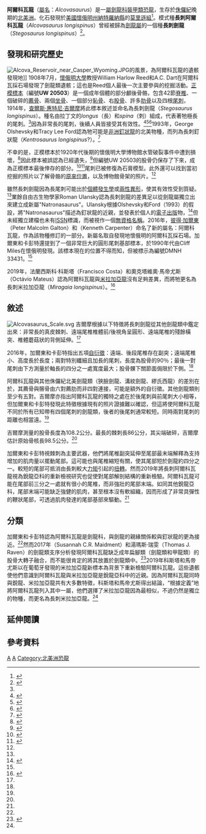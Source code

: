 {{Automatic Taxobox
| taxon = Alcovasaurus
| fossil_range = [[侏儸紀|侏儸紀]]晚期,{{Fossil_range|150}}
| image = Alcovasaurus longispinus Skeletal.png
| image_width = 250px
| image_caption = 已知的骨骼與身體輪廓描繪
| authority = Galton & Carpenter, 2016
| type_species = '''長刺阿爾科瓦龍<br>''Alcovasaurus longispinus'''''
| type_species_authority = (Gilmore, 1914)
| synonyms =
*'''長刺[[劍龍|劍龍]]''' ''Stegosaurus longispinus''<br><small>Gilmore, 1914</small>
*"Natronasaurus"（[[無資格名稱|無資格名稱]]）<br><small>Ulansky, 2014</small>
}}

'''阿爾科瓦龍'''（[[學名|屬名]]：''Alcovasaurus''）是一[[屬|屬]][[劍龍科|劍龍科]][[裝甲類|裝甲類]][[恐龍|恐龍]]，生存於[[侏儸紀|侏儸紀]]晚期的[[北美洲|北美洲]]。化石發現於[[美國|美國]][[懷俄明州|懷俄明州]][[納特羅納縣_(懷俄明州)|納特羅納縣]]的[[莫里遜組|莫里遜組]]<ref name="Galton et al 2016">{{Cite journal|title=The plated dinosaur Stegosaurus longispinus Gilmore, 1914 (Dinosauria: Ornithischia; Upper Jurassic, western USA), type species of Alcovasaurus n. gen.|url=http://www.schweizerbart.de/papers/njgpa/detail/279/85481/The_plated_dinosaur_Stegosaurus_longispinus_Gilmor?af=crossref|last=Galton|first=Peter M.|last2=Carpenter|first2=Kenneth|date=2016-02-17|journal=Neues Jahrbuch für Geologie und Paläontologie - Abhandlungen|issue=2|doi=10.1127/njgpa/2016/0551|volume=279|pages=185–208|language=en|issn=0077-7749}}</ref>。模式種'''長刺阿爾科瓦龍'''（''Alcovasaurus longispinus''）曾經被歸為[[劍龍屬|劍龍屬]]的一個種'''長刺劍龍'''（''Stegosaurus longispinus''）<ref name="Gilmore1914">{{cite journal|title=Osteology of the armoured Dinosauria in the United States National Museum, with special reference to the genus Stegosaurus|url=https://archive.org/details/osteologyofarmor00gilm|last=Gilmore|first=C.W.|date=1914|journal=United States National Museum Bulletin|volume=89|pages=1–143}}</ref>。

==發現和研究歷史==
[[File:Alcova_Reservoir_near_Casper_Wyoming.JPG|thumb]]{{Link-en|阿尔科瓦 (怀俄明州)|Alcova, Wyoming|阿爾科瓦}}的風景，為阿爾科瓦龍的遺骸發現地]]
1908年7月，[[懷俄明大學|懷俄明大學]]教授William Harlow Reed和A.C. Dart在阿爾科瓦採石場發現了劍龍類遺骸；這也是Reed個人最後一次主要參與的挖掘活動。[[正模標本|正模標本]]（編號'''UW 20503'''）是一個成年個體的部分顱後骨骼，包含42節[[脊椎|脊椎]]、一個破碎的[[薦骨|薦骨]]、兩個[[坐骨|坐骨]]、一個部分[[恥骨|恥骨]]、右[[股骨|股骨]]、許多[[肋骨|肋骨]]以及四根[[尾刺|尾刺]]，1914年，[[查爾斯·惠特尼·吉爾摩|查爾斯·惠特尼·吉爾摩]]將此標本敘述並命名為長刺劍龍（''Stegosaurus longispinus''）。種名由拉丁文的''longus''（長）和''spina''（刺）組成，代表著牠極長的尾刺。<ref name="Gilmore1914" />因為非常長的尾刺，後續人員皆接受其有效性。<ref>{{cite book|first1=O.|last1=Kuhn|year=1964|chapter=Pars 105. Ornithischia (Supplementum I)|editor1-first=F.|editor1-last=Westphal|title=Fossilium Catalogus. I: Animalia. IJssel Pers|publisher=Deventer|location=The Netherlands|pages=1–80}}</ref><ref>{{cite book|first1=P. M.|last1=Galton|year=1990|chapter=Stegosauria|title=The Dinosauria|editor1-first=D. B.|editor1-last=Weishampel|editor2-first=P.|editor2-last=Dodson|editor3-first=H.|editor3-last=Osmólska|publisher=University of California|location=Berkeley|pages=435–455}}</ref><ref>{{cite book|first1=P. M.|editor3-first=P.|location=Berkeley|publisher=University of California|edition=2nd|url=https://archive.org/details/dinosauriandedit00weis|title=The Dinosauria|editor3-last=Dodson|editor2-last=Osmolska|last1=Galton|editor2-first=H.|editor1-last=Weishampel|editor1-first=D. B.|chapter=Stegosauria|year=2004|last2=Upchurch|first2=P.|pages=[https://archive.org/details/dinosauriandedit00weis/page/n361 343]–362}}</ref>1993年，George Olshevsky和Tracy Lee Ford認為牠可能是[[非洲|非洲]][[釘狀龍|釘狀龍]]的北美物種，而列為長刺釘狀龍（''Kentrosaurus longispinus''?）。<ref>{{cite journal|title=The origin and evolution of the stegosaurs|first1=G.|last2=Ford|first2=T. L.|journal=Kyoryugaku Saizensen (Dino-Frontline)|year=1993|series=Gakken Mook|volume=4|pages=65–103|last1=Olshevsky}}</ref>

不幸的是，正模標本於1920年代後期的懷俄明大學博物館水管破裂事件中遭到損壞，<ref>{{cite conference|last1=Southwell|first1=E.|last2=Breithaupt|first2=B.|year=2007|title=The tale of the lost ''Stegosaurus longispinus'' Tail|conference=67th Annual Meeting Society of Vertebrate Paleontology}}</ref>因此標本被誤認為已經遺失，<ref name="Maidment et al 2008">{{Cite journal|title=Systematics and phylogeny of Stegosauria (Dinosauria: Ornithischia)|url=http://www.tandfonline.com/doi/abs/10.1017/S1477201908002459|last=Maidment|first=Susannah C. R.|last2=Norman|first2=David B.|date=2008-01|journal=Journal of Systematic Palaeontology|issue=4|doi=10.1017/S1477201908002459|volume=6|pages=367–407|language=en|issn=1477-2019|last3=Barrett|first3=Paul M.|last4=Upchurch|first4=Paul}}</ref>但編號UW 20503的股骨仍保存了下來，成為正模標本最後倖存的部分。<ref>{{cite book|last1=Foster|first1=J.|year=2007|title=Jurassic West: The Dinosaurs of the Morrison Formation and Their World|publisher=Indiana University|isbn=978-0-253-34870-8|date=November 2019}}</ref><ref>{{Cite journal|title=Species of plated dinosaur Stegosaurus (Morrison Formation, Late Jurassic) of western USA: new type species designation needed|url=http://link.springer.com/10.1007/s00015-010-0022-4|last=Galton|first=Peter M.|date=2010-09|journal=Swiss Journal of Geosciences|issue=2|doi=10.1007/s00015-010-0022-4|volume=103|pages=187–198|language=en|issn=1661-8726}}</ref>尾刺已被修復為石膏模型。此外還可以找到當初挖掘的照片以了解骨骼的[[in_situ|原來位置]]，以及博物館骨架的照片。<ref name="Galton et al 2016" />

雖然長刺劍龍因為長尾刺可能出於[[個體發生學|個體發生學]]或[[兩性異形|兩性異形]]，使其有效性受到質疑。<ref name="Maidment et al 2008" />業餘自由古生物學家Roman Ulansky認為長刺劍龍的差異足以從劍龍屬獨立出來建立成新屬"Natronasaurus"。Ulansky根據Olshevsky和Ford（1993）的假設，將"Natronasaurus"描述為釘狀龍的近親，並發表於個人的[[電子出版|電子出版]]物，<ref>{{cite book|last1=Ulansky|first1=R. E.|year=2014|title=Эволюция cтегозавров (Dinosauria; Ornithischia)|trans-title=Evolution of the stegosaurs (Dinosauria; Ornithischia)|publisher=Dinologia|language=ru|url=http://dinoweb.narod.ru/Ulansky_2014_Stegosaurs_evolution.pdf|access-date=2014-12-26|archive-date=2020-11-07|archive-url=https://web.archive.org/web/20201107050742/http://dinoweb.narod.ru/Ulansky_2014_Stegosaurs_evolution.pdf|dead-url=no}}</ref>但未經獨立建檔也未有[[國際標準期刊號|ISSN]]標識，而被視作一個[[無資格名稱|無資格名稱]]。2016年，[[彼得·加爾東|彼得·加爾東]]（Peter Malcolm Galton）和{{link-en|肯尼斯·卡彭特|Kenneth Carpenter}}（Kenneth Carpenter）命名了新的屬名：阿爾科瓦龍，作為該物種修訂的一部分。新屬名取自發現地懷俄明的阿爾科瓦採石場。加爾東和卡彭特還提到了一個非常巨大的圓形尾刺基部標本，於1990年代由Cliff Miles在懷俄明發現。該標本現在的位置不得而知，但被標示為編號DMNH 33431。<ref name="Galton et al 2016" />

2019年，法蘭西斯科·科斯塔（Francisco Costa）和奧克塔維奧·馬帝尤斯（Octávio Mateus）認為阿爾科瓦龍與[[米拉加亞龍|米拉加亞龍]]沒有足夠差異，而將牠更名為長刺米拉加亞龍（''Miragaia longispinus''）。<ref name="Costa et al 2019">{{Cite journal|title=Dacentrurine stegosaurs (Dinosauria): A new specimen of Miragaia longicollum from the Late Jurassic of Portugal resolves taxonomical validity and shows the occurrence of the clade in North America|url=https://dx.plos.org/10.1371/journal.pone.0224263|last=Costa|first=Francisco|last2=Mateus|first2=Octávio|date=2019-11-13|journal=PLOS ONE|issue=11|doi=10.1371/journal.pone.0224263|editor-last=Joger|editor-first=Ulrich|volume=14|pages=e0224263|language=en|issn=1932-6203|pmc=PMC6853308|pmid=31721771}}</ref>

==敘述==
[[File:Alcovasaurus_Scale.svg|thumb]]
吉爾摩根據以下特徵將長刺劍龍從其他劍龍類中鑑定出來：非常長的真皮棘刺、遠端尾椎椎體前/後視角呈圓形、遠端尾椎的殘餘橫突、椎體蘑菇狀的背側延伸。<ref name="Gilmore1914" />

2016年，加爾東和卡彭特指出五項[[自衍徵|自衍徵]]：遠端、後段尾椎存在副突；遠端尾椎小、高度長於長度；兩對特別纖細且加長的尾刺，長度為股骨的90％；最後一對尾刺由下方測量於軸長的四分之一處寬度最大；股骨髁下關節面侷限於下側。<ref name="Galton et al 2016" />

阿爾科瓦龍與其他侏儸紀北美劍龍類（狹臉劍龍、溝紋劍龍、繆氏西龍）的差別在於，其薦骨與髂骨由六對薦肋而非四對連接，可能是額外的自衍徵。其他劍龍類則至少有五對。吉爾摩亦指出阿爾科瓦龍的獨特之處在於後尾刺與前尾刺大小相等，但加爾東和卡彭特發現此特徵根據現有的照片證據難以確認，但這將使阿爾科瓦龍不同於所有已知帶有四個尾刺的劍龍類，後者的後尾刺通常較短。同時兩對尾刺的距離也相當遠。<ref name="Galton et al 2016" />

吉爾摩測量的股骨長度為108.2公分。最長的棘刺長86公分，其尖端破碎，吉爾摩估計原始骨核長98.5公分。<ref name="Gilmore1914" />

加爾東和卡彭特視棘刺為主要武器，他們將尾椎副突延伸至尾部最末端解釋為支持增加的肌肉量以擺動尾部。這可能也與尾椎縮短有關，使其尾部短於劍龍約四分之一。較短的尾部可抵消由長刺較大[[力矩|力矩]]引起的[[扭轉|扭轉]]。然而2019年將長刺阿爾科瓦龍視為銳龍亞科的重新檢視研究也促使對尾部解剖結構的重新檢驗。阿爾科瓦龍可能在尾部前三分之一處就有很小的尾椎，而非強壯的尾部末端。如同其他銳龍亞科，尾部末端可能缺乏強健的肌肉，甚至根本沒有軟組織，因而形成了非常具彈性的鞭狀尾部，可透過肌肉發達的尾部基部來驅動。<ref name="Costa et al 2019" />

==分類==
加爾東和卡彭特認為阿爾科瓦龍是劍龍科，與劍龍的親緣關係較與釘狀龍的更為接近。<ref name="Galton et al 2016" />然而2017年{{link-en|蘇珊娜·梅德曼特|Susannah Maidment}}（Susannah C.R. Maidment）和湯瑪斯·瑞雯（Thomas J. Raven）的劍龍類支序分析發現阿爾科瓦龍缺乏成年扁腳類（劍龍類和甲龍類）的股骨大轉子融合，而不能很肯定的將其放置於劍龍類中。<ref>{{Cite journal|title=A new phylogeny of Stegosauria (Dinosauria, Ornithischia)|url=https://onlinelibrary.wiley.com/doi/10.1111/pala.12291|last=Raven|first=Thomas J.|last2=Maidment|first2=Susannah C. R.|date=2017-05|journal=Palaeontology|issue=3|doi=10.1111/pala.12291|volume=60|pages=401–408|language=en}}</ref>2019年科斯塔和馬帝尤斯以在葡萄牙發現的米拉加亞龍新標本為背景下重新檢驗阿爾科瓦龍。這些遺骸使他們意識到阿爾科瓦龍與米拉加亞龍是銳龍亞科中的近親。因為阿爾科瓦龍同時與銳龍、米拉加亞龍共有大多數特徵，科斯塔和馬帝尤斯得出結論，“根據定義”地將阿爾科瓦龍列入其中一屬，他們選擇了米拉加亞龍因為最相似，不過仍然是獨立的物種，而更名為長刺米拉加亞龍。<ref name="Costa et al 2019" />

==延伸閱讀==
{{link-en|劍龍類研究歷史|Timeline of stegosaur research}}

==參考資料==
{{reflist}}

{{Thyreophora|S.}}
{{Taxonbar|from=Q18684887}}

[[Category:劍龍亞目|A]]
[[Category:侏羅紀恐龍|A]]
[[Category:北美洲恐龍|Category:北美洲恐龍]]